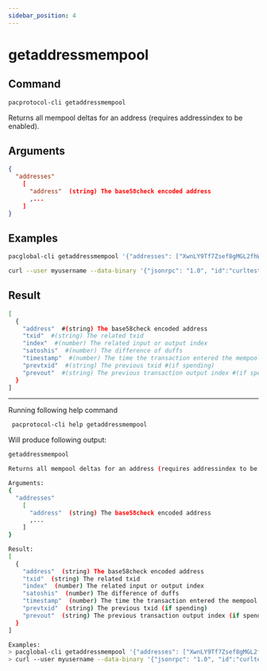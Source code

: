 ```yaml
---
sidebar_position: 4
---
```


# getaddressmempool
## Command

```bash
pacprotocol-cli getaddressmempool
```

Returns all mempool deltas for an address (requires addressindex to be enabled).



## Arguments

```json
{
  "addresses"
    [
      "address"  (string) The base58check encoded address
      ,...
    ]
}
```
## Examples
```bash
pacglobal-cli getaddressmempool '{"addresses": ["XwnLY9Tf7Zsef8gMGL2fhWA9ZmMjt4KPwg"]}'
```

```bash
curl --user myusername --data-binary '{"jsonrpc": "1.0", "id":"curltest", "method": "getaddressmempool", "params": [{"addresses": ["XwnLY9Tf7Zsef8gMGL2fhWA9ZmMjt4KPwg"]}] }' -H 'content-type: text/plain;' http://127.0.0.1:1111/
```


## Result
```bash
[
  {
    "address"  #(string) The base58check encoded address
    "txid"  #(string) The related txid
    "index"  #(number) The related input or output index
    "satoshis"  #(number) The difference of duffs
    "timestamp"  #(number) The time the transaction entered the mempool #(seconds)
    "prevtxid"  #(string) The previous txid #(if spending)
    "prevout"  #(string) The previous transaction output index #(if spending)
  }
]
```


___

Running following help command
```bash
 pacprotocol-cli help getaddressmempool
```
Will produce following output:


```bash
getaddressmempool

Returns all mempool deltas for an address (requires addressindex to be enabled).

Arguments:
{
  "addresses"
    [
      "address"  (string) The base58check encoded address
      ,...
    ]
}

Result:
[
  {
    "address"  (string) The base58check encoded address
    "txid"  (string) The related txid
    "index"  (number) The related input or output index
    "satoshis"  (number) The difference of duffs
    "timestamp"  (number) The time the transaction entered the mempool (seconds)
    "prevtxid"  (string) The previous txid (if spending)
    "prevout"  (string) The previous transaction output index (if spending)
  }
]

Examples:
> pacglobal-cli getaddressmempool '{"addresses": ["XwnLY9Tf7Zsef8gMGL2fhWA9ZmMjt4KPwg"]}'
> curl --user myusername --data-binary '{"jsonrpc": "1.0", "id":"curltest", "method": "getaddressmempool", "params": [{"addresses": ["XwnLY9Tf7Zsef8gMGL2fhWA9ZmMjt4KPwg"]}] }' -H 'content-type: text/plain;' http://127.0.0.1:1111/

```

